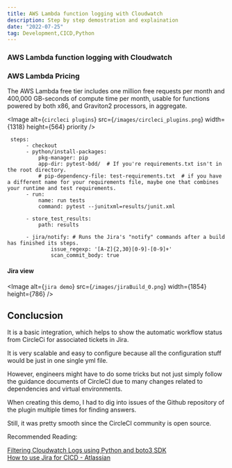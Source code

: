 ```yaml
---
title: AWS Lambda function logging with Cloudwatch
description: Step by step demostration and explaination
date: "2022-07-25"
tag: Development,CICD,Python
---
```


### AWS Lambda function logging with Cloudwatch



### AWS Lambda Pricing

The AWS Lambda free tier includes one million free requests per month and 400,000 GB-seconds of compute time per month, usable for functions powered by both x86, and Graviton2 processors, in aggregate. 



<Image
  alt={`circleci plugins`}
  src={`/images/circleci_plugins.png`}
  width={1318}
  height={564}
  priority
/>



```
 steps:
      - checkout
      - python/install-packages:
          pkg-manager: pip
          app-dir: pytest-bdd/  # If you're requirements.txt isn't in the root directory.
          # pip-dependency-file: test-requirements.txt  # if you have a different name for your requirements file, maybe one that combines your runtime and test requirements.
      - run:
          name: run tests
          command: pytest --junitxml=results/junit.xml

      - store_test_results:
          path: results

      - jira/notify: # Runs the Jira's "notify" commands after a build has finished its steps.
              issue_regexp: '[A-Z]{2,30}[0-9]-[0-9]+'
              scan_commit_body: true
```



#### Jira view

<Image
  alt={`jira demo`}
  src={`/images/jiraBuild_0.png`}
  width={1854}
  height={786}
/>

## Conclucsion

It is a basic integration, which helps to show the automatic workflow status from CircleCi for associated tickets in Jira.

It is very scalable and easy to configure because all the configuration stuff would be just in one single yml file.

However, engineers might have to do some tricks but not just simply follow the guidance documents of CircleCI due to many changes related to dependencies and virtual environments.

When creating this demo, I had to dig into issues of the Github repository of the plugin multiple times for finding answers.

Still, it was pretty smooth since the CircleCI community is open source.

Recommended Reading:

<a href="https://www.thelambdablog.com/filtering-cloudwatch-logs-by-loggroups-and-logstreams-and-reading-them-using-python-and-the-boto3-sdk" target="_blank">Filtering Cloudwatch Logs using Python and boto3 SDK</a><br/>
<a href="https://www.atlassian.com/software/jira/guides/developers/ci-cd" target="_blank">How to use Jira for CICD - Atlassian</a>
